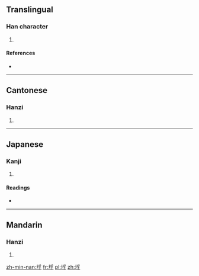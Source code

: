 ==Translingual==

===Han character===
{{Han char|rn=32|rad=土|as=07|sn=10|four=4214<sub>7</sub>|canj=土月弓木 (GBND)|ids=⿰[[土]][[孚]]}}

# {{defn|Han|sort=土07}}

====References====
* {{Han ref|kx=0229.080|dkj=05096|dj=0464.440|hdz=10446.040|uh=57BA|ud=22458|bh=D14E|bd=53582}}

----

==Cantonese==

===Hanzi===
{{yue-hanzi|jyut=[[fu1]], [[pau4]]|y=fu1, pau4}}

# {{defn|lang=yue|sort=土07}}

----

==Japanese==

===Kanji===
{{ja-kanji|grade=|rs=土07}}

# {{defn|lang=ja|sort=土07}}

====Readings====
* {{ja-readings|on=[[ふ]] (fu), [[ほ]] (ho), [[ほう]] (hō), [[ぶ]] (bu), [[はい]] (hai), [[へ]] (he)|kun=[[くるわ]] (kuruwa), [[おほきい]] (ohokii), [[さかん]] (sakan), [[つか]] (tsuka)}}

----

==Mandarin==

===Hanzi===
{{cmn-hanzi|pin=[[pēi]] ([[pei1]])|wg=p'ei<sup>1</sup>}}

# {{defn|lang=cmn|sort=土07}}

[[zh-min-nan:垺]]
[[fr:垺]]
[[pl:垺]]
[[zh:垺]]